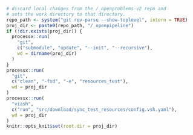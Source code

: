 
```r
# discard local changes from the /_openproblems-v2 repo and
# sets the work directory to that directory.
repo_path <- system("git rev-parse --show-toplevel", intern = TRUE)
proj_dir <- paste0(repo_path, "/_openpipeline")
if (!dir.exists(proj_dir)) {
  processx::run(
    "git",
    c("submodule", "update", "--init", "--recursive"),
    wd = dirname(proj_dir)
  )
}
processx::run(
  "git", 
  c("clean", "-fxd", "-e", "resources_test"),
  wd = proj_dir
)
processx::run(
  "viash",
  c("run", "src/download/sync_test_resources/config.vsh.yaml"),
  wd = proj_dir
)
knitr::opts_knit$set(root.dir = proj_dir)
```